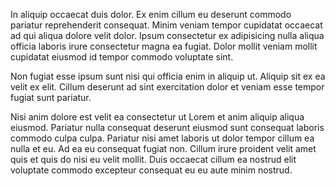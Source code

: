 In aliquip occaecat duis dolor. Ex enim cillum eu deserunt commodo pariatur reprehenderit consequat. Minim veniam tempor cupidatat occaecat ad qui aliqua dolore velit dolor. Ipsum consectetur ex adipisicing nulla aliqua officia laboris irure consectetur magna ea fugiat. Dolor mollit veniam mollit cupidatat eiusmod id tempor commodo voluptate sint.

Non fugiat esse ipsum sunt nisi qui officia enim in aliquip ut. Aliquip sit ex ea velit ex elit. Cillum deserunt ad sint exercitation dolor et veniam esse tempor fugiat sunt pariatur.

Nisi anim dolore est velit ea consectetur ut Lorem et anim aliquip aliqua eiusmod. Pariatur nulla consequat deserunt eiusmod sunt consequat laboris commodo culpa culpa. Pariatur nisi amet laboris ut dolor tempor cillum ea nulla et eu. Ad ea eu consequat fugiat non. Cillum irure proident velit amet quis et quis do nisi eu velit mollit. Duis occaecat cillum ea nostrud elit voluptate commodo excepteur consequat eu eu aute minim nostrud.

